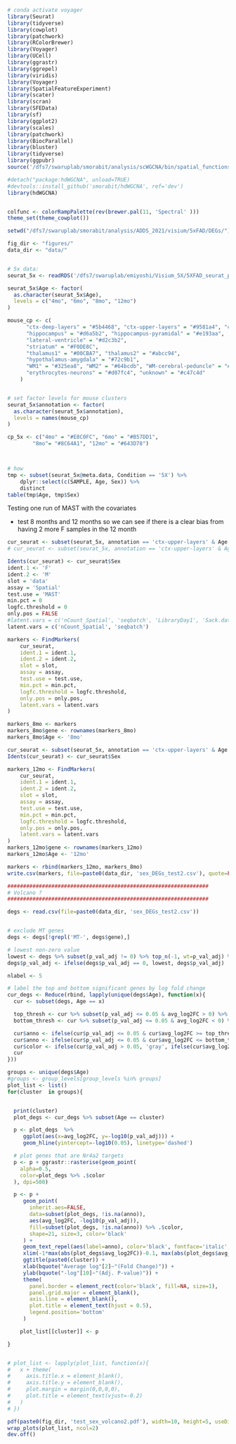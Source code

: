 
```r

# conda activate voyager
library(Seurat)
library(tidyverse)
library(cowplot)
library(patchwork)
library(RColorBrewer)
library(Voyager)
library(UCell)
library(ggrastr)
library(ggrepel)
library(viridis)
library(Voyager)
library(SpatialFeatureExperiment)
library(scater)
library(scran)
library(SFEData)
library(sf)
library(ggplot2)
library(scales)
library(patchwork)
library(BiocParallel)
library(bluster)
library(tidyverse)
library(ggpubr)
source('/dfs7/swaruplab/smorabit/analysis/scWGCNA/bin/spatial_functions.R')

#detach("package:hdWGCNA", unload=TRUE)
#devtools::install_github('smorabit/hdWGCNA', ref='dev')
library(hdWGCNA)


colfunc <- colorRampPalette(rev(brewer.pal(11, 'Spectral' )))
theme_set(theme_cowplot())

setwd("/dfs7/swaruplab/smorabit/analysis/ADDS_2021/visium/5xFAD/DEGs/")

fig_dir <- "figures/"
data_dir <- "data/"


# 5x data:
seurat_5x <- readRDS('/dfs7/swaruplab/emiyoshi/Visium_5X/5XFAD_seurat_processed_annotated.rds')

seurat_5x$Age <- factor(
  as.character(seurat_5x$Age),
  levels = c("4mo", "6mo", "8mo", "12mo")
)

mouse_cp <- c(
      "ctx-deep-layers" = "#5b4468", "ctx-upper-layers" = "#9581a4", "ctx-olfactory" = "#8073ab",
      "hippocampus" = "#d6a5b2", "hippocampus-pyramidal" = "#e193aa",
      "lateral-ventricle" = "#d2c3b2",
      "striatum" = "#F0DE8C",
      "thalamus1" = "#00CBA7", "thalamus2" = "#abcc94",
      "hypothalamus-amygdala" = "#72c9b1",
      "WM1" = "#325ea8", "WM2" = "#64bcdb", "WM-cerebral-peduncle" = "#62a7d7",
      "erythrocytes-neurons" = "#d07fc4", "unknown" = "#c47c4d"
    )


# set factor levels for mouse clusters
seurat_5x$annotation <- factor(
  as.character(seurat_5x$annotation),
  levels = names(mouse_cp)
)

cp_5x <- c("4mo" = "#E8C0FC", "6mo" = "#B57DD1",
        "8mo"= "#8C64A1", "12mo" = "#643D78")



# how 
tmp <- subset(seurat_5x@meta.data, Condition == '5X') %>% 
    dplyr::select(c(SAMPLE, Age, Sex)) %>% 
    distinct
table(tmp$Age, tmp$Sex)

```

Testing one run of MAST with the covariates

* test 8 months and 12 months so we can see if there is a clear bias from 
having 2 more F samples in the 12 month

```r

cur_seurat <- subset(seurat_5x, annotation == 'ctx-upper-layers' & Age == '8mo')
# cur_seurat <- subset(seurat_5x, annotation == 'ctx-upper-layers' & Age == '12mo')

Idents(cur_seurat) <- cur_seurat$Sex
ident.1 <- 'F'
ident.2 <- 'M'
slot = 'data'
assay = 'Spatial'
test.use = 'MAST'
min.pct = 0 
logfc.threshold = 0
only.pos = FALSE 
#latent.vars = c('nCount_Spatial', 'seqbatch', 'LibraryDay1', 'Sack.date')
latent.vars = c('nCount_Spatial', 'seqbatch')

markers <- FindMarkers(
    cur_seurat,
    ident.1 = ident.1,
    ident.2 = ident.2,
    slot = slot,
    assay = assay,
    test.use = test.use,
    min.pct = min.pct,
    logfc.threshold = logfc.threshold,
    only.pos = only.pos,
    latent.vars = latent.vars
)

markers_8mo <- markers
markers_8mo$gene <- rownames(markers_8mo)
markers_8mo$Age <- '8mo'

cur_seurat <- subset(seurat_5x, annotation == 'ctx-upper-layers' & Age == '12mo')
Idents(cur_seurat) <- cur_seurat$Sex

markers_12mo <- FindMarkers(
    cur_seurat,
    ident.1 = ident.1,
    ident.2 = ident.2,
    slot = slot,
    assay = assay,
    test.use = test.use,
    min.pct = min.pct,
    logfc.threshold = logfc.threshold,
    only.pos = only.pos,
    latent.vars = latent.vars
)
markers_12mo$gene <- rownames(markers_12mo)
markers_12mo$Age <- '12mo'

markers <- rbind(markers_12mo, markers_8mo)
write.csv(markers, file=paste0(data_dir, 'sex_DEGs_test2.csv'), quote=FALSE, row.names=FALSE)

################################################################
# Volcano ?
################################################################

degs <- read.csv(file=paste0(data_dir, 'sex_DEGs_test2.csv'))


# exclude MT genes
degs <- degs[!grepl('MT-', degs$gene),]

# lowest non-zero value
lowest <- degs %>% subset(p_val_adj != 0) %>% top_n(-1, wt=p_val_adj) %>% .$p_val_adj
degs$p_val_adj <- ifelse(degs$p_val_adj == 0, lowest, degs$p_val_adj)

nlabel <- 5

# label the top and bottom significant genes by log fold change
cur_degs <- Reduce(rbind, lapply(unique(degs$Age), function(x){
  cur <- subset(degs, Age == x)

  top_thresh <- cur %>% subset(p_val_adj <= 0.05 & avg_log2FC > 0) %>% top_n(nlabel, wt=avg_log2FC) %>% .$avg_log2FC %>% min
  bottom_thresh <- cur %>% subset(p_val_adj <= 0.05 & avg_log2FC < 0) %>% top_n(-1*nlabel, wt=avg_log2FC) %>% .$avg_log2FC %>% max

  cur$anno <- ifelse(cur$p_val_adj <= 0.05 & cur$avg_log2FC >= top_thresh, cur$gene, NA)
  cur$anno <- ifelse(cur$p_val_adj <= 0.05 & cur$avg_log2FC <= bottom_thresh, cur$gene, cur$anno)
  cur$color <- ifelse(cur$p_val_adj > 0.05, 'gray', ifelse(cur$avg_log2FC > 0, 'hotpink', 'dodgerblue'))
  cur
}))

groups <- unique(degs$Age)
#groups <- group_levels[group_levels %in% groups]
plot_list <- list()
for(cluster  in groups){


  print(cluster)
  plot_degs <- cur_degs %>% subset(Age == cluster)

  p <- plot_degs  %>%
     ggplot(aes(x=avg_log2FC, y=-log10(p_val_adj))) +
     geom_hline(yintercept=-log10(0.05), linetype='dashed')

  # plot genes that are Nr4a2 targets
  p <- p + ggrastr::rasterise(geom_point(
    alpha=0.5,
    color=plot_degs %>% .$color
  ), dpi=500)

  p <- p +
     geom_point(
       inherit.aes=FALSE,
       data=subset(plot_degs, !is.na(anno)),
       aes(avg_log2FC, -log10(p_val_adj)),
       fill=subset(plot_degs, !is.na(anno)) %>% .$color,
       shape=21, size=3, color='black'
     ) +
     geom_text_repel(aes(label=anno), color='black', fontface='italic',  min.segment.length=0, max.overlaps=Inf) +
     xlim(-1*max(abs(plot_degs$avg_log2FC))-0.1, max(abs(plot_degs$avg_log2FC))+0.1) +
     ggtitle(paste0(cluster)) +
     xlab(bquote("Average log"[2]~"(Fold Change)")) +
     ylab(bquote("-log"[10]~"(Adj. P-value)")) +
     theme(
       panel.border = element_rect(color='black', fill=NA, size=1),
       panel.grid.major = element_blank(),
       axis.line = element_blank(),
       plot.title = element_text(hjust = 0.5),
       legend.position='bottom'
     )

    plot_list[[cluster]] <- p

}


# plot_list <- lapply(plot_list, function(x){
#   x + theme(
#     axis.title.x = element_blank(),
#     axis.title.y = element_blank(),
#     plot.margin = margin(0,0,0,0),
#     plot.title = element_text(vjust=-0.2)
#   )
# })

pdf(paste0(fig_dir, 'test_sex_volcano2.pdf'), width=10, height=5, useDingbats=FALSE)
wrap_plots(plot_list, ncol=2)
dev.off()







```




